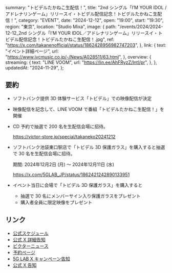   summary: "トビデルたかねこ生配信！",
  title:
    "2nd シングル「I’M YOUR IDOL / アドレナリンゲーム」リリースイ・トビデル配信記念！トビデルたかねこ生配信！",
  category: "EVENT",
  date: "2024-12-12",
  open: "19:00",
  start: "19:30",
  region: "東京",
  location: "Studio Mixa",
  image: {
    path: "/events/2024/2024-12-12_2nd シングル「I’M YOUR IDOL／アドレナリンゲーム」リリースイ・トビデル配信記念！トビデルたかねこ生配信！.jpg",
    ref: "https://x.com/takanenofficial/status/1862428956982747203",
  },
  link: {
    text: "イベント詳細ページ",
    url: "https://www.jvcmusic.co.jp/-/News/A028511/63.html",
  },
  overview: {
    streaming: {
      text: "LINE VOOM",
      url: "https://lin.ee/AhFRyzZ/lntl/pr",
    },
  },
  updatedAt: "2024-11-29",
};

## 要約

- ソフトバンク提供 3D 体験サービス「トビデル」での映像配信が決定

- 映像配信を記念して、LINE VOOM で番組「トビデルたかねこ生配信！」を開催

- CD 予約で抽選で 200 名を生配信会場に招待。

  https://victor-store.jp/special/takaneko20241212

- ソフトバンク池袋東口駅店で「トビデル 3D 保護ガラス」を購入すると抽選で 30 名を生配信会場に招待。

  期間: 2024年12月2日 (月) 〜 2024年12月11日 (水)

  https://x.com/5GLAB_JP/status/1862421242890133951

- イベント当日に会場で「トビデル 3D 保護ガラス」を購入すると

  - 抽選で 30 名にメンバーサイン入り保護ガラスをプレゼント
  - 購入者全員に限定映像をプレゼント

## リンク

- [公式スケジュール](https://takanenonadeshiko.jp/?p=2890)
- [公式 X 詳細告知](https://x.com/takanenofficial/status/1862428956982747203)
- [ビクターニュース](https://www.jvcmusic.co.jp/-/News/A028511/63.html)
- [予約ページ](https://victor-store.jp/special/takaneko20241212)
- [5G LAB X キャンペーン告知](https://x.com/5GLAB_JP/status/1862421242890133951)
- [公式 X 告知](https://x.com/takanenofficial/status/1857349224863813931)
